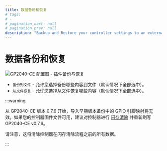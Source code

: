 ```yaml
---
title: 数据备份和恢复
# tags:
# -
# pagination_next: null
# pagination_prev: null
description: "Backup and Restore your controller settings to an external configuration JSON file"
---
```


# 数据备份和恢复

![GP2040-CE 配置器 - 插件备份与恢复](../../assets/images/gpc-backup-and-restore.png)

- `备份到文件` - 允许您选择备份哪些内容到文件（默认情况下全部选中）。
- `从文件恢复` - 允许您选择从文件恢复哪些内容（默认情况下全部选中）。

:::warning

从 GP2040-CE 版本 0.7.6 开始，导入早期版本备份中的 GPIO 引脚映射将无效。如果您的控制器固件文件可用，建议对控制器进行 [闪存清除](../../installation.mdx#闪存清除流程) 并重新刷写 GP2040-CE v0.7.6。

请注意，这将清除控制器在闪存清除流程之前的所有数据。

:::
